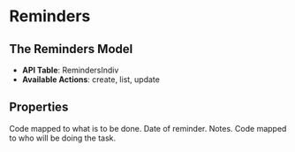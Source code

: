 
# Reminders

## The Reminders Model
- **API Table**: RemindersIndiv
- **Available Actions**: create, list, update

## Properties

<Properties>
    <Property name={"act_ActivitySubCode"} type={"integer"}>
        Code mapped to what is to be done.
        <ActivitySubCodeDataTable />
    </Property>
    <Property name={"act_Date"} type={"datetime"}>
        Date of reminder.
    </Property>
    <Property name={"act_Notes"} type={"string"}>
        Notes.
    </Property>
    <Property name={"act_WhoDidIt"} type={"integer"}>
        Code mapped to who will be doing the task.
        <WhoDidItDataTable />
    </Property>
</Properties>